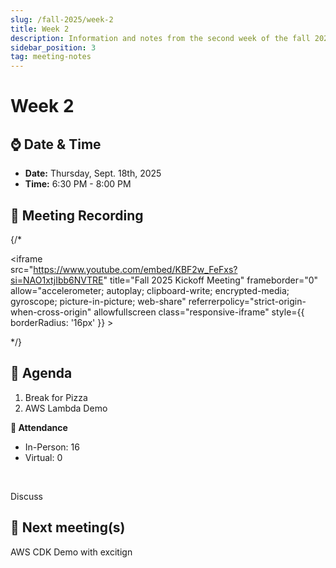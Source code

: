 ```yaml
---
slug: /fall-2025/week-2
title: Week 2 
description: Information and notes from the second week of the fall 2025 semester for the UMass Lowell Cloud Computing Club. 
sidebar_position: 3
tag: meeting-notes
---
```


# Week 2

## ⌚ Date & Time

- **Date:** Thursday, Sept. 18th, 2025
- **Time:** 6:30 PM - 8:00 PM 

## 🎥 Meeting Recording
{/* <div class="iframe-container">
    <iframe  
        src="https://www.youtube.com/embed/KBF2w_FeFxs?si=NAO1xtjIbb6NVTRE" 
        title="Fall 2025 Kickoff Meeting" 
        frameborder="0" 
        allow="accelerometer; autoplay; clipboard-write; encrypted-media; gyroscope; picture-in-picture; web-share" 
        referrerpolicy="strict-origin-when-cross-origin" 
        allowfullscreen
        class="responsive-iframe"
        style={{
            borderRadius: '16px'
        }}
    >
    </iframe>
</div> */}

## 🚩 Agenda
1. Break for Pizza
2. AWS Lambda Demo

**📄 Attendance**
- In-Person: 16
- Virtual: 0
<br/>

Discuss


## 🚀 Next meeting(s)
AWS CDK Demo with excitign